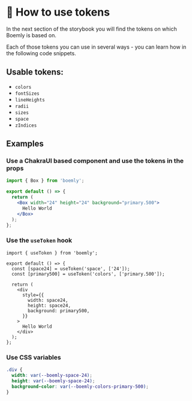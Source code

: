 
<Meta title="How to use tokens" />

# 📏 How to use tokens

In the next section of the storybook you will find the tokens on which Boemly is based on.

Each of those tokens you can use in several ways - you can learn how in the following code
snippets.

## Usable tokens:

- `colors`
- `fontSizes`
- `lineHeights`
- `radii`
- `sizes`
- `space`
- `zIndices`

## Examples

### Use a ChakraUI based component and use the tokens in the props

```jsx
import { Box } from 'boemly';

export default () => {
  return (
    <Box width="24" height="24" background="primary.500">
      Hello World
    </Box>
  );
};
```

### Use the `useToken` hook

```tsx
import { useToken } from 'boemly';

export default () => {
  const [space24] = useToken('space', ['24']);
  const [primary500] = useToken('colors', ['primary.500']);

  return (
    <div
      style={{
        width: space24,
        height: space24,
        background: primary500,
      }}
    >
      Hello World
    </div>
  );
};
```

### Use CSS variables

```css
.div {
  width: var(--boemly-space-24);
  height: var(--boemly-space-24);
  background-color: var(--boemly-colors-primary-500);
}
```
